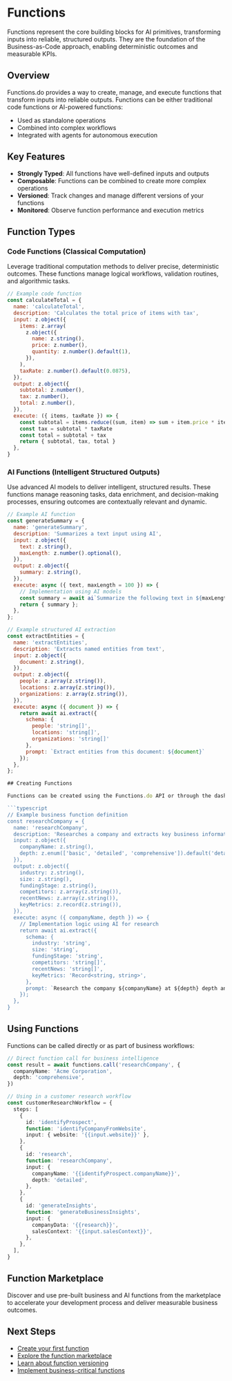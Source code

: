 # Functions

Functions represent the core building blocks for AI primitives, transforming inputs into reliable, structured outputs. They are the foundation of the Business-as-Code approach, enabling deterministic outcomes and measurable KPIs.

## Overview

Functions.do provides a way to create, manage, and execute functions that transform inputs into reliable outputs. Functions can be either traditional code functions or AI-powered functions:

- Used as standalone operations
- Combined into complex workflows
- Integrated with agents for autonomous execution

## Key Features

- **Strongly Typed**: All functions have well-defined inputs and outputs
- **Composable**: Functions can be combined to create more complex operations
- **Versioned**: Track changes and manage different versions of your functions
- **Monitored**: Observe function performance and execution metrics

## Function Types

### Code Functions (Classical Computation)

Leverage traditional computation methods to deliver precise, deterministic outcomes. These functions manage logical workflows, validation routines, and algorithmic tasks.

```javascript
// Example code function
const calculateTotal = {
  name: 'calculateTotal',
  description: 'Calculates the total price of items with tax',
  input: z.object({
    items: z.array(
      z.object({
        name: z.string(),
        price: z.number(),
        quantity: z.number().default(1),
      }),
    ),
    taxRate: z.number().default(0.0875),
  }),
  output: z.object({
    subtotal: z.number(),
    tax: z.number(),
    total: z.number(),
  }),
  execute: ({ items, taxRate }) => {
    const subtotal = items.reduce((sum, item) => sum + item.price * item.quantity, 0)
    const tax = subtotal * taxRate
    const total = subtotal + tax
    return { subtotal, tax, total }
  },
}
```

### AI Functions (Intelligent Structured Outputs)

Use advanced AI models to deliver intelligent, structured results. These functions manage reasoning tasks, data enrichment, and decision-making processes, ensuring outcomes are contextually relevant and dynamic.

````javascript
// Example AI function
const generateSummary = {
  name: 'generateSummary',
  description: 'Summarizes a text input using AI',
  input: z.object({
    text: z.string(),
    maxLength: z.number().optional(),
  }),
  output: z.object({
    summary: z.string(),
  }),
  execute: async ({ text, maxLength = 100 }) => {
    // Implementation using AI models
    const summary = await ai`Summarize the following text in ${maxLength} words: ${text}`;
    return { summary };
  },
};

// Example structured AI extraction
const extractEntities = {
  name: 'extractEntities',
  description: 'Extracts named entities from text',
  input: z.object({
    document: z.string(),
  }),
  output: z.object({
    people: z.array(z.string()),
    locations: z.array(z.string()),
    organizations: z.array(z.string()),
  }),
  execute: async ({ document }) => {
    return await ai.extract({
      schema: {
        people: 'string[]',
        locations: 'string[]',
        organizations: 'string[]'
      },
      prompt: `Extract entities from this document: ${document}`
    });
  },
};

## Creating Functions

Functions can be created using the Functions.do API or through the dashboard interface.

```typescript
// Example business function definition
const researchCompany = {
  name: 'researchCompany',
  description: 'Researches a company and extracts key business information',
  input: z.object({
    companyName: z.string(),
    depth: z.enum(['basic', 'detailed', 'comprehensive']).default('detailed'),
  }),
  output: z.object({
    industry: z.string(),
    size: z.string(),
    fundingStage: z.string(),
    competitors: z.array(z.string()),
    recentNews: z.array(z.string()),
    keyMetrics: z.record(z.string()),
  }),
  execute: async ({ companyName, depth }) => {
    // Implementation logic using AI for research
    return await ai.extract({
      schema: {
        industry: 'string',
        size: 'string',
        fundingStage: 'string',
        competitors: 'string[]',
        recentNews: 'string[]',
        keyMetrics: 'Record<string, string>',
      },
      prompt: `Research the company ${companyName} at ${depth} depth and extract key business information`
    });
  },
}
````

## Using Functions

Functions can be called directly or as part of business workflows:

```typescript
// Direct function call for business intelligence
const result = await functions.call('researchCompany', {
  companyName: 'Acme Corporation',
  depth: 'comprehensive',
})

// Using in a customer research workflow
const customerResearchWorkflow = {
  steps: [
    {
      id: 'identifyProspect',
      function: 'identifyCompanyFromWebsite',
      input: { website: '{{input.website}}' },
    },
    {
      id: 'research',
      function: 'researchCompany',
      input: {
        companyName: '{{identifyProspect.companyName}}',
        depth: 'detailed',
      },
    },
    {
      id: 'generateInsights',
      function: 'generateBusinessInsights',
      input: {
        companyData: '{{research}}',
        salesContext: '{{input.salesContext}}',
      },
    },
  ],
}
```

## Function Marketplace

Discover and use pre-built business and AI functions from the marketplace to accelerate your development process and deliver measurable business outcomes.

## Next Steps

- [Create your first function](/ai/functions/create)
- [Explore the function marketplace](/ai/functions/marketplace)
- [Learn about function versioning](/ai/functions/versioning)
- [Implement business-critical functions](/ai/functions/business-critical)
